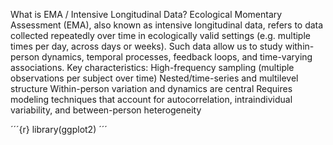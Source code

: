 What is EMA / Intensive Longitudinal Data?
Ecological Momentary Assessment (EMA), also known as intensive longitudinal data, refers to data collected repeatedly over time in ecologically valid settings (e.g. multiple times per day, across days or weeks).
Such data allow us to study within-person dynamics, temporal processes, feedback loops, and time-varying associations.
Key characteristics:
High-frequency sampling (multiple observations per subject over time)
Nested/time-series and multilevel structure
Within-person variation and dynamics are central
Requires modeling techniques that account for autocorrelation, intraindividual variability, and between-person heterogeneity

´´´{r}
library(ggplot2)
´´´
